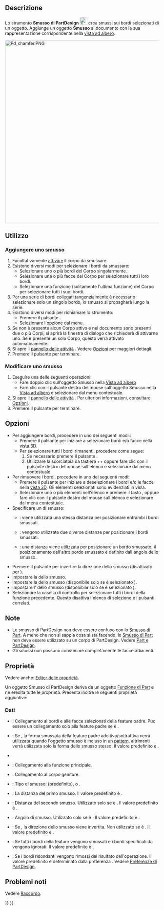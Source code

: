 <languages/>

{{Docnav/it
|[[PartDesign_Fillet/it|Raccordo]]
|[[PartDesign_Draft/it|Sformo]]
|[[PartDesign_Workbench/it|PartDesign]]
|IconL=PartDesign_Fillet.svg
|IconR=PartDesign_Draft.svg
|IconC=Workbench_PartDesign.svg
}}

{{GuiCommand/it
|Name=PartDesign Chamfer
|Name/it= Smusso
|MenuLocation=Part Design → Applicare una funzione di dress-up → Smusso
|Workbenches=[[PartDesign_Workbench/it|PartDesign]]
|SeeAlso=[[PartDesign_Fillet/it|Raccordo]]
}}

<span id="Description"></span>
== Descrizione ==

Lo strumento '''Smusso di PartDesign''' [[Image:PartDesign_Chamfer.svg|24px]] crea smussi sui bordi selezionati di un oggetto. Aggiunge un oggetto '''Smusso''' al documento con la sua rappresentazione corrispondente nella [[Tree_view/it|vista ad albero]].

[[Image:Pd_chamfer.PNG|600px]]
{{Caption|Cubo con smusso su tutti i bordi}}

<span id="Usage"></span>
==Utilizzo==

<span id="Add_a_chamfer"></span>
=== Aggiungere uno smusso ===

# Facoltativamente [[PartDesign_Body/it#Stato_attivo|attivare]] il corpo da smussare.
# Esistono diversi modi per selezionare i bordi da smussare:
#* Selezionare uno o più bordi del Corpo singolarmente.
#* Selezionare una o più facce del Corpo per selezionare tutti i loro bordi.
#* Selezionare una funzione (solitamente l'ultima funzione) del Corpo per selezionare tutti i suoi bordi.
# Per una serie di bordi collegati tangenzialmente è necessario selezionare solo un singolo bordo, lo smusso si propagherà lungo la serie.
# Esistono diversi modi per richiamare lo strumento:
#* Premere il pulsante {{Button|[[Image:PartDesign_Chamfer.svg|16px]] [[PartDesign_Chamfer/it|Smusso]]}}.
#* Selezionare l'opzione {{MenuCommand|Part Design → Applica una funzione di dress-up → [[Image:PartDesign_Chamfer.svg|16px]] Smusso}} dal menu.
# Se non è presente alcun Corpo attivo e nel documento sono presenti due o più Corpi, si aprirà la finestra di dialogo {{MenuCommand|È richiesto un corpo attivo}} che richiederà di attivarne uno. Se è presente un solo Corpo, questo verrà attivato automaticamente.
# Si apre il [[Task_panel/it|pannello delle attività]] {{MenuCommand|Parametri di smussatura}}. Vedere [[#Opzioni|Opzioni]] per maggiori dettagli.
# Premere il pulsante {{Button|OK}} per terminare.

<span id="Edit_a_chamfer"></span>
=== Modificare uno smusso ===

# Eseguire una delle seguenti operazioni:
#* Fare doppio clic sull'oggetto Smusso nella [[Tree_view/it|Vista ad albero]]
#* Fare clic con il pulsante destro del mouse sull'oggetto Smusso nella [[Tree_view/it|Vista ad albero]] e selezionare {{MenuCommand|Modifica smusso}} dal menu contestuale.
# Si apre il [[Task_panel/it|pannello delle attività]] {{MenuCommand|Parametri di smussatura}}. Per ulteriori informazioni, consultare [[#Opzioni|Opzioni]].
# Premere il pulsante {{Button|OK}} per terminare.

<span id="Options"></span>
== Opzioni ==

* Per aggiungere bordi, procedere in uno dei seguenti modi::
** Premere il pulsante {{Button|Aggiungi}} per iniziare a selezionare bordi e/o facce nella [[3D_view/it|vista 3D]].
** Per selezionare tutti i bordi rimanenti, procedere come segue:
**# Se necessario premere il pulsante {{Button|Aggiungi}}.
**# Utilizzare la scorciatoia da tastiera {{KEY|Ctrl}}+{{KEY|Shift}}+{{KEY|A}} oppure fare clic con il pulsante destro del mouse sull'elenco e selezionare {{MenuCommand|Aggiungi tutti i bordi}} dal menu contestuale.
* Per rimuovere i bordi, procedere in uno dei seguenti modi:
** Premere il pulsante {{Button|Rimuovi}} per iniziare a deselezionare i bordi e/o le facce nella [[3D_view/it|vista 3D]]. Gli elementi selezionati sono evidenziati in viola.
** Selezionare uno o più elementi nell'elenco e premere il tasto {{KEY|Canc}}, oppure fare clic con il pulsante destro del mouse sull'elenco e selezionare {{MenuCommand|Rimuovi}} dal menu contestuale.
* Specificare un {{MenuCommand|Tipo}} di smusso:
** {{MenuCommand|Uguale distanza}}: viene utilizzata una stessa distanza per posizionare entrambi i bordi smussati.
** {{MenuCommand|Due distanze}}: vengono utilizzate due diverse distanze per posizionare i bordi smussati.
** {{MenuCommand|Distanza e angolo}}: una distanza viene utilizzata per posizionare un bordo smussato, il posizionamento dell'altro bordo smussato è definito dall'angolo dello smusso.
* Premere il pulsante {{Button|[[Image:PartDesign_Flip_Direction.svg|16px]] Inverti direzione}} per invertire la direzione dello smusso (disattivato per {{MenuCommand|Uguale distanza}}).
* Impostare la {{MenuCommand|Dimensione}} dello smusso.
* Impostare la {{MenuCommand|Dimensione 2}} dello smusso (disponibile solo se è selezionato {{MenuCommand|Due distanze}}).
* Impostare l'{{MenuCommand|Angolo}} dello smusso (disponibile solo se è selezionato {{MenuCommand|Distanza e angolo}}).
* Selezionare la casella di controllo {{MenuCommand|Usa Tutti I Bordi}} per selezionare tutti i bordi della funzione precedente. Questo disattiva l'elenco di selezione e i pulsanti correlati.

<span id="Notes"></span>
== Note ==

* Lo smusso di PartDesign non deve essere confuso con lo [[Part_Chamfer/it|Smusso di Part]]. A meno che non si sappia cosa si sta facendo, lo [[Part_Chamfer/it|Smusso di Part]] non deve essere utilizzato su un corpo di PartDesign. Vedere [[Part_and_PartDesign/it|Part e PartDesign]].
* Gli smussi non possono consumare completamente le facce adiacenti.

<span id="Properties"></span>
==Proprietà==

Vedere anche: [[Property_editor/it|Editor delle proprietà]].

Un oggetto Smusso di PartDesign deriva da un oggetto [[Part_Feature/it|Funzione di Part]] e ne eredita tutte le proprietà. Presenta inoltre le seguenti proprietà aggiuntive:

<span id="Data"></span>
===Dati===

{{Properties_Title|Base}}

* {{PropertyData|Base|LinkSub}}: Collegamento ai bordi e alle facce selezionati della feature padre. Può essere un collegamento solo alla feature padre se {{PropertyData|Usa tutti i bordi}} è {{TRUE}}.
* {{PropertyData|Support Transform|Bool}}: Se {{TRUE}}, la forma smussata della feature padre additiva/sottrattiva verrà utilizzata quando l'oggetto smusso è incluso in un [[PartDesign_Workbench/it#Strumenti_di_trasformazione|pattern]], altrimenti verrà utilizzata solo la forma dello smusso stesso. Il valore predefinito è {{FALSE}}.
* {{PropertyData|Add Sub Shape|PartShape|hidden}}
* {{PropertyData|Base Feature|Link|hidden}}: Collegamento alla funzione principale.
* {{PropertyData|_ Body|LinkHidden|hidden}}: Collegamento al corpo genitore.

{{Properties_Title|Chamfer}}

* {{PropertyData|Chamfer Type|Enumeration}}: Tipo di smusso: {{value|Equal distance}} (predefinito), {{value|Two distances}} o {{value|Distance and Angle}}.
* {{PropertyData|Size|QuantityConstraint}}: La distanza del primo smusso. Il valore predefinito è {{value|1 mm}}.
* {{PropertyData|Size2|QuantityConstraint}}: Distanza del secondo smusso. Utilizzato solo se {{PropertyData|Chamfer Type}} è {{Value|Two distances}}. Il valore predefinito è {{value|1 mm}}.
* {{PropertyData|Angle|Angle}}: Angolo di smusso. Utilizzato solo se {{PropertyData|Chamfer Type}} è {{Value|Distance and Angle}}. Il valore predefinito è {{value|45 °}}.
* {{PropertyData|Flip Direction|Bool}}: Se {{TRUE}}, la direzione dello smusso viene invertita. Non utilizzato se {{PropertyData|Chamfer Type}} è {{Value|Equal distance}}. Il valore predefinito è {{FALSE}}.
* {{PropertyData|Use All Edges|Bool}}: Se {{TRUE}} tutti i bordi della feature vengono smussati e i bordi specificati da {{PropertyData|Base}} vengono ignorati. Il valore predefinito è {{FALSE}}.

{{Properties_Title|Part Design}}

* {{PropertyData|Refine|Bool}}: Se {{TRUE}} i bordi ridondanti vengono rimossi dal risultato dell'operazione. Il valore predefinito è determinato dalla preferenza {{MenuCommand|Ridefinisci automaticamente il modello dopo le operazioni basate sugli sketch}}. Vedere [[PartDesign_Preferences/it#Generale|Preferenze di PartDesign]].

<span id="Known_issues"></span>
== Problemi noti ==

Vedere [[PartDesign_Fillet/it#Problemi_noti|Raccordo]].


{{Docnav/it
|[[PartDesign_Fillet/it|Raccordo]]
|[[PartDesign_Draft/it|Sformo]]
|[[PartDesign_Workbench/it|PartDesign]]
|IconL=PartDesign_Fillet.svg
|IconR=PartDesign_Draft.svg
|IconC=Workbench_PartDesign.svg
}}

{{PartDesign Tools navi{{#translation:}}}}
{{Userdocnavi{{#translation:}}}}
